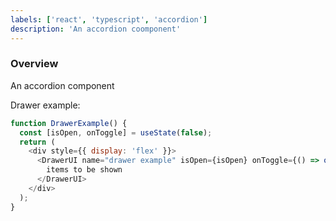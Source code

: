 ```yaml
---
labels: ['react', 'typescript', 'accordion']
description: 'An accordion coomponent'
---
```



### Overview

An accordion component

Drawer example:

```js live
function DrawerExample() {
  const [isOpen, onToggle] = useState(false);
  return (
    <div style={{ display: 'flex' }}>
      <DrawerUI name="drawer example" isOpen={isOpen} onToggle={() => onToggle(!isOpen)}>
        items to be shown
      </DrawerUI>
    </div>
  );
}
```
